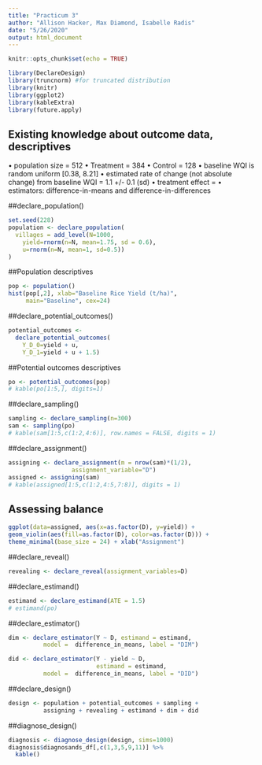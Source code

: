 ```yaml
---
title: "Practicum 3"
author: "Allison Hacker, Max Diamond, Isabelle Radis"
date: "5/26/2020"
output: html_document
---
```


```r
knitr::opts_chunk$set(echo = TRUE)
```

```r
library(DeclareDesign)
library(truncnorm) #for truncated distribution
library(knitr)
library(ggplot2)
library(kableExtra)
library(future.apply)
```

## Existing knowledge about outcome data, descriptives

• population size = 512
• Treatment = 384
• Control = 128
• baseline WQI is random uniform [0.38, 8.21]
• estimated rate of change (not absolute change) from baseline WQI = 1.1 +/- 0.1 (sd)
• treatment effect = 
• estimators: difference-in-means and difference-in-differences

##declare_population()
```r
set.seed(228)
population <- declare_population(
  villages = add_level(N=1000, 
    yield=rnorm(n=N, mean=1.75, sd = 0.6),
    u=rnorm(n=N, mean=1, sd=0.5))
)
```

##Population descriptives
```r
pop <- population()
hist(pop[,2], xlab="Baseline Rice Yield (t/ha)", 
     main="Baseline", cex=24)
```

##declare_potential_outcomes()
```r
potential_outcomes <- 
  declare_potential_outcomes(
    Y_D_0=yield + u,
    Y_D_1=yield + u + 1.5)
```

##Potential outcomes descriptives
```r
po <- potential_outcomes(pop)
# kable(po[1:5,], digits=1)
```

##declare_sampling()
```r
sampling <- declare_sampling(n=300)
sam <- sampling(po)
# kable(sam[1:5,c(1:2,4:6)], row.names = FALSE, digits = 1)
```

##declare_assignment()
```r
assigning <- declare_assignment(m = nrow(sam)*(1/2),
                  assignment_variable="D")
assigned <- assigning(sam)
# kable(assigned[1:5,c(1:2,4:5,7:8)], digits = 1)
```


## Assessing balance
```r
ggplot(data=assigned, aes(x=as.factor(D), y=yield)) +
geom_violin(aes(fill=as.factor(D), color=as.factor(D))) +
theme_minimal(base_size = 24) + xlab("Assignment")
```

##declare_reveal()
```r
revealing <- declare_reveal(assignment_variables=D)
```

##declare_estimand()
```r
estimand <- declare_estimand(ATE = 1.5)
# estimand(po)
```

##declare_estimator()
```r
dim <- declare_estimator(Y ~ D, estimand = estimand,  
          model =  difference_in_means, label = "DIM")

did <- declare_estimator(Y - yield ~ D, 
                         estimand = estimand,  
          model =  difference_in_means, label = "DID")
```


##declare_design()
```r
design <- population + potential_outcomes + sampling +
          assigning + revealing + estimand + dim + did
```

##diagnose_design()
```r
diagnosis <- diagnose_design(design, sims=1000)
diagnosis$diagnosands_df[,c(1,3,5,9,11)] %>%
  kable()
```
